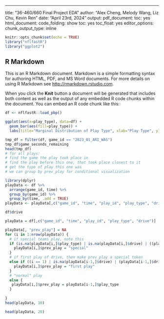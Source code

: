 ---
title: "36-460/660 Final Project EDA"
author: "Alex Cheng, Melody Wang, Liz Chu, Kevin Ren"
date: "April 23rd, 2024"
output:
  pdf_document:
    toc: yes
  html_document:
    code_folding: show
    toc: yes
    toc_float: yes
editor_options:
  chunk_output_type: inline

```r
knitr::opts_chunk$set(echo = TRUE)
library("nflfastR")
library("ggplot2")
```

## R Markdown

This is an R Markdown document. Markdown is a simple formatting syntax for authoring HTML, PDF, and MS Word documents. For more details on using R Markdown see <http://rmarkdown.rstudio.com>.

When you click the **Knit** button a document will be generated that includes both content as well as the output of any embedded R code chunks within the document. You can embed an R code chunk like this:

```r
df <- nflfastR::load_pbp()
```


```r
ggplot(aes(x=play_type), data=df) +
  geom_bar(aes(fill=play_type)) + 
  labs(title="Marginal Distribution of Play Type", xlab="Play Type", ylab="Frequency")
```




```r
tmp_df = filter(df, game_id == "2023_01_ARI_WAS")
tmp_df$game_seconds_remaining
head(tmp_df)
# for all plays:
# find the game the play took place in
# find the play before this one, that took place closest to it
# get the type of play this one was
# we can group by prev_play for conditional visualization
```
```r
library(dplyr)
playData <- df %>%
  arrange(game_id, time) %>%
  group_by(game_id) %>%
  group_by(time, .add = TRUE)
playData <- playData[,c("game_id", "time", "play_id", "play_type", "drive")]
```

```r
df$drive
```


```r
playData = df[,c("game_id", "time", "play_id", "play_type", "drive")]

playData[, "prev_play"] = NA
for (i in 1:nrow(playData)) {
  # if special teams play, note this
  if (is.na(playData[i,]$play_type) | is.na(playData[i,]$drive) | ((playData[i,]$play_type != "run") & (playData[i,]$play_type != "pass"))) {
    playData[i,]$prev_play = "special"
  }
  # if first play of drive, then make prev_play a special token
  else if ((i == 1) | is.na(playData[i-1,]$drive) | (playData[i-1,]$drive != playData[i,]$drive)) {
    playData[i,]$prev_play = "first play"
  }
  # "normal" play
  else {
   playData[i,]$prev_play = playData[i-1,]$play_type
  }
  
}
head(playData, 10)
```

```r
head(playData, 20)
```
